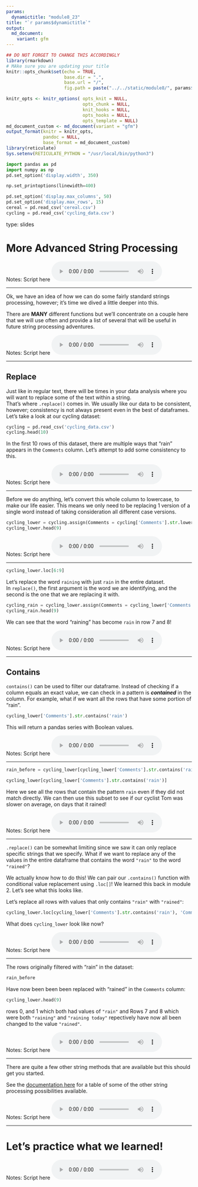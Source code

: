 ```yaml
---
params:
  dynamictitle: "module8_23"
title: "`r params$dynamictitle`"
output: 
  md_document:
    variant: gfm
---
```



```r
## DO NOT FORGET TO CHANGE THIS ACCORDINGLY 
library(rmarkdown)
# MAke sure you are updating your title 
knitr::opts_chunk$set(echo = TRUE,
                      base.dir = ".", 
                      base.url = "/",
                      fig.path = paste("../../static/module8/", params$dynamictitle,"/", sep = ""))

knitr_opts <- knitr_options( opts_knit = NULL,
                             opts_chunk = NULL,
                             knit_hooks = NULL,
                             opts_hooks = NULL,
                             opts_template = NULL)
md_document_custom <- md_document(variant = "gfm")
output_format(knitr = knitr_opts,
              pandoc = NULL,
              base_format = md_document_custom)
library(reticulate)
Sys.setenv(RETICULATE_PYTHON = "/usr/local/bin/python3")
```


```python
import pandas as pd
import numpy as np
pd.set_option('display.width', 350)

np.set_printoptions(linewidth=400)

pd.set_option('display.max_columns', 50)
pd.set_option('display.max_rows', 15)
cereal = pd.read_csv('cereal.csv')
cycling = pd.read_csv('cycling_data.csv')
```

type: slides

# More Advanced String Processing

Notes: Script here
<html>
<audio controls >
  <source src="/placeholder_audio.mp3" />
</audio></html>

---

Ok, we have an idea of how we can do some fairly standard strings processing, however; it's time we dived a little deeper into this. 

There are **MANY** different functions but we'll concentrate on a couple here that we will use often and provide a list of several that will be useful in future string processing adventures. 


Notes: Script here
<html>
<audio controls >
  <source src="/placeholder_audio.mp3" />
</audio></html>

---

## Replace

Just like in regular text, there will be times in your data analysis where you will want to replace some of the text within a string.  
That's where `.replace()` comes in. We usually like our data to be consistent, however; consistency is not always present even in the best of dataframes. 
Let's take a look at our cycling dataset: 

```python
cycling = pd.read_csv('cycling_data.csv')
cycling.head(10)
```
In the first 10 rows of this dataset, there are multiple ways that "rain" appears in the `Comments` column. 
Let's attempt to add some consistency to this.  

Notes: Script here
<html>
<audio controls >
  <source src="/placeholder_audio.mp3" />
</audio></html>

---

Before we do anything, let's convert this whole column to lowercase, to make our life easier. This means we only need to be replacing 1 version of a single word instead of taking consideration all different case versions. 

```python
cycling_lower = cycling.assign(Comments = cycling['Comments'].str.lower())
cycling_lower.head(9)
```


Notes: Script here
<html>
<audio controls >
  <source src="/placeholder_audio.mp3" />
</audio></html>

---

```python
cycling_lower.loc[6:9]
```
Let's replace the word `raining` with just `rain` in the entire dataset.     
In `replace()`, the first argument is the word we are identifying, and the second is the one that we are replacing it with.

```python
cycling_rain = cycling_lower.assign(Comments = cycling_lower['Comments'].str.replace('raining', 'rain'))
cycling_rain.head(9)
```
We can see that the word "raining" has become `rain` in row 7 and 8! 

Notes: Script here
<html>
<audio controls >
  <source src="/placeholder_audio.mp3" />
</audio></html>

---

## Contains

`contains()` can be used to filter our dataframe.  Instead of checking if a column equals an exact value, we can check in a  pattern is ***contained*** in the column. For example, what if we want all the rows that have some portion of "rain".

```python
cycling_lower['Comments'].str.contains('rain')
```
This will return a pandas series with Boolean values. 

 
Notes: Script here
<html>
<audio controls >
  <source src="/placeholder_audio.mp3" />
</audio></html>

---

```python
rain_before = cycling_lower[cycling_lower['Comments'].str.contains('rain')]
```

```python
cycling_lower[cycling_lower['Comments'].str.contains('rain')]
```
Here we see all the rows that contain the pattern `rain` even if they did not match directly. We can then use this subset to see if our cyclist Tom was slower on average, on days that it rained!  

Notes: Script here
<html>
<audio controls >
  <source src="/placeholder_audio.mp3" />
</audio></html>

---

`.replace()` can be somewhat limiting since we saw it can only replace specific strings that we specify. What if we want to replace any of the values in the entire dataframe that contains the word `"rain"` to  the word `"rained"`?

We actually know how to do this! We can pair our `.contains()` function with conditional value replacement using `.loc[]`! We learned this back in module 2. Let's see what this looks like.  

Let's replace all rows with values that only contains `"rain"` with `"rained"`:

```python
cycling_lower.loc[cycling_lower['Comments'].str.contains('rain'), 'Comments'] = 'rained'
```

What does `cycling_lower` look like now? 

Notes: Script here
<html>
<audio controls >
  <source src="/placeholder_audio.mp3" />
</audio></html>

---

The rows originally filtered with "rain" in the dataset:
```python
rain_before
```

Have now been been been replaced with "rained" in the `Comments` column:

```python
cycling_lower.head(9)
```
rows 0, and 1 which both had values of `"rain"` and Rows 7 and 8 which were both `"raining"` and `"raining today"` repectively have now all been changed to the value `"rained"`.

Notes: Script here
<html>
<audio controls >
  <source src="/placeholder_audio.mp3" />
</audio></html>

---

There are quite a few other string methods that are available but this should get you started. 

See the <a href="https://pandas.pydata.org/pandas-docs/stable/user_guide/text.html#method-summary" target="_blank">documentation here</a> for a table of some of the other string processing possibilities available. 




Notes: Script here
<html>
<audio controls >
  <source src="/placeholder_audio.mp3" />
</audio></html>

---

# Let’s practice what we learned!

Notes: Script here
<html>
<audio controls >
  <source src="/placeholder_audio.mp3" />
